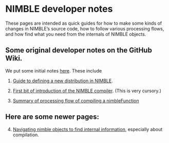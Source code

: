 # NIMBLE developer notes

These pages are intended as quick guides for how to make some kinds of changes in NIMBLE's source code, how to follow various processing flows, and how find what you need from the internals of NIMBLE objects.

## Some original developer notes on the GitHub Wiki.

We put some initial notes [here](https://github.com/nimble-dev/nimble/wiki/NIMBLE-Developer-Guide).  These include

1. [Guide to defining a new distribution in NIMBLE](https://github.com/nimble-dev/nimble/wiki/Defining-a-new-distribution-in-NIMBLE).

2. [First bit of introduction of the NIMBLE compiler](https://github.com/nimble-dev/nimble/wiki/NIMBLE-compiler).  (This is very cursory.)

3. [Summary of processing flow of compiling a nimbleFunction](https://github.com/nimble-dev/nimble/wiki/NIMBLE-function-compilation-flow)

## Here are some newer pages:

4. [Navigating nimble objects to find internal information](navigating_nimble_objects.html), especially about compilation.

